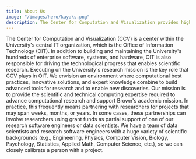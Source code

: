 ```yaml
---
title: About Us
image: "/images/hero/kayaks.png"
description: The Center for Computation and Visualization provides high-performance computing and visualization services to the Brown community and also collaborates with researchers on projects across a vast range of disciplines.
---
```


<ContentSection title="Office of Information Technology">
  The Center for Computation and Visualization (CCV) is a center within the
  University's central IT organization, which is the Office of Information
  Technology (OIT). In addition to building and maintaining the University's
  hundreds of enterprise software, systems, and hardware, OIT is also
  responsible for driving the technological progress that enables scientific
  research. Executing on the University's research mission is the key role that
  CCV plays in OIT.
</ContentSection>

<ContentSection title="Our Mission">
  We envision an environment where computational best practices, innovative
  solutions, and expert knowledge combine to build advanced tools for research
  and to enable new discoveries. Our mission is to provide the scientific and
  technical computing expertise required to advance computational research and
  support Brown's academic mission. In practice, this frequently means
  partnering with researchers for projects that may span weeks, months, or
  years. In some cases, these partnerships can involve researchers using grant
  funds as partial support of one of our research software engineers or data
  scientists. We have a team of data scientists and research software engineers
  with a huge variety of scientific backgrounds (e.g., Engineering, Physics,
  Computer Vision, Biology, Psychology, Statistics, Applied Math, Computer
  Science, etc.), so we can closely calibrate a person with a project.
</ContentSection>

<ContentSection title="Our Team">
  <PeopleSection peopleContentPath="content/about/people.yaml" />
</ContentSection>

